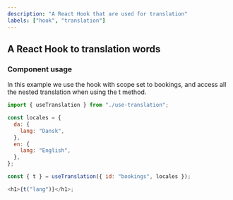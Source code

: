```yaml
---
description: "A React Hook that are used for translation"
labels: ["hook", "translation"]
---
```


## A React Hook to translation words

### Component usage

In this example we use the hook with scope set to bookings, and access all the nested translation when using the t method.

```js
import { useTranslation } from "./use-translation";

const locales = {
  da: {
    lang: "Dansk",
  },
  en: {
    lang: "English",
  },
};

const { t } = useTranslation({ id: "bookings", locales });

<h1>{t("lang")}</h1>;
```
